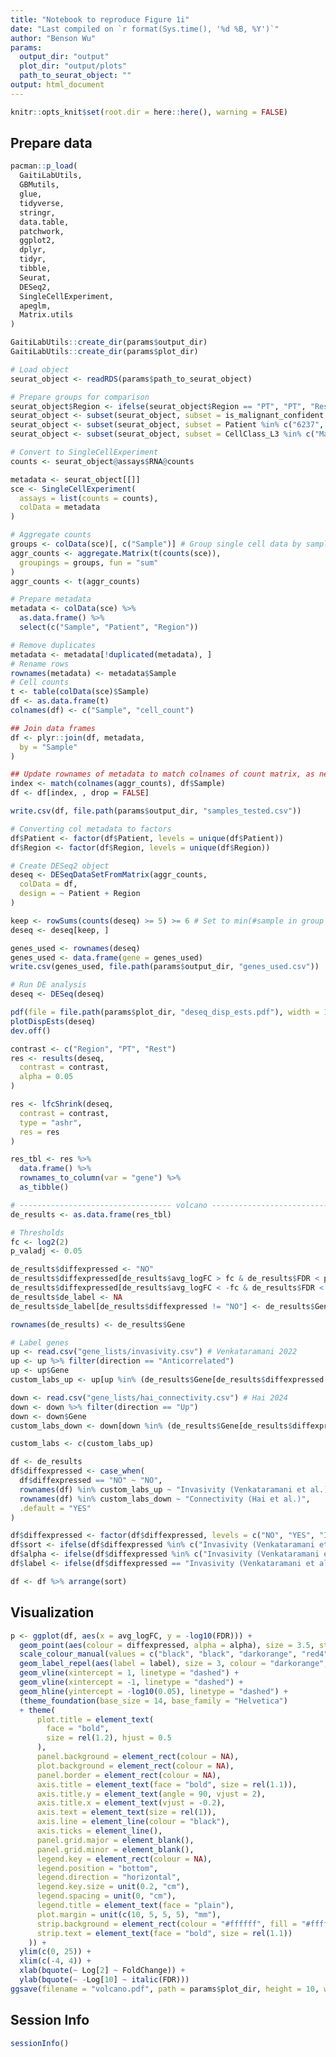 ```yaml
---
title: "Notebook to reproduce Figure 1i"
date: "Last compiled on `r format(Sys.time(), '%d %B, %Y')`"
author: "Benson Wu"
params:
  output_dir: "output"
  plot_dir: "output/plots"
  path_to_seurat_object: ""
output: html_document
---
```



```r
knitr::opts_knit$set(root.dir = here::here(), warning = FALSE)
```

## Prepare data
```r
pacman::p_load(
  GaitiLabUtils,
  GBMutils,
  glue,
  tidyverse,
  stringr,
  data.table,
  patchwork,
  ggplot2,
  dplyr,
  tidyr,
  tibble,
  Seurat,
  DESeq2,
  SingleCellExperiment,
  apeglm,
  Matrix.utils
)

GaitiLabUtils::create_dir(params$output_dir)
GaitiLabUtils::create_dir(params$plot_dir)

# Load object
seurat_object <- readRDS(params$path_to_seurat_object)

# Prepare groups for comparison
seurat_object$Region <- ifelse(seurat_object$Region == "PT", "PT", "Rest") # Sample level region comparisons
seurat_object <- subset(seurat_object, subset = is_malignant_confident == TRUE) # high confidence malignant cells
seurat_object <- subset(seurat_object, subset = Patient %in% c("6237", "6245", "6467", "6419")) # Patients with matched PT and Tumor samples that have malignant cells
seurat_object <- subset(seurat_object, subset = CellClass_L3 %in% c("Malignant_OPC", "Malignant_NPC1")) # Subset for cell types of interest

# Convert to SingleCellExperiment
counts <- seurat_object@assays$RNA@counts

metadata <- seurat_object[[]]
sce <- SingleCellExperiment(
  assays = list(counts = counts),
  colData = metadata
)

# Aggregate counts
groups <- colData(sce)[, c("Sample")] # Group single cell data by sample to perform pseudobulking
aggr_counts <- aggregate.Matrix(t(counts(sce)),
  groupings = groups, fun = "sum"
)
aggr_counts <- t(aggr_counts)

# Prepare metadata
metadata <- colData(sce) %>%
  as.data.frame() %>%
  select(c("Sample", "Patient", "Region"))

# Remove duplicates
metadata <- metadata[!duplicated(metadata), ]
# Rename rows
rownames(metadata) <- metadata$Sample
# Cell counts
t <- table(colData(sce)$Sample)
df <- as.data.frame(t)
colnames(df) <- c("Sample", "cell_count")

## Join data frames
df <- plyr::join(df, metadata,
  by = "Sample"
)

## Update rownames of metadata to match colnames of count matrix, as needed later for DE
index <- match(colnames(aggr_counts), df$Sample)
df <- df[index, , drop = FALSE]

write.csv(df, file.path(params$output_dir, "samples_tested.csv"))

# Converting col metadata to factors
df$Patient <- factor(df$Patient, levels = unique(df$Patient))
df$Region <- factor(df$Region, levels = unique(df$Region))

# Create DESeq2 object
deseq <- DESeqDataSetFromMatrix(aggr_counts,
  colData = df,
  design = ~ Patient + Region
)

keep <- rowSums(counts(deseq) >= 5) >= 6 # Set to min(#sample in group 1, #sample in group 2).
deseq <- deseq[keep, ]

genes_used <- rownames(deseq)
genes_used <- data.frame(gene = genes_used)
write.csv(genes_used, file.path(params$output_dir, "genes_used.csv"))

# Run DE analysis
deseq <- DESeq(deseq)

pdf(file = file.path(params$plot_dir, "deseq_disp_ests.pdf"), width = 10, height = 10)
plotDispEsts(deseq)
dev.off()

contrast <- c("Region", "PT", "Rest")
res <- results(deseq,
  contrast = contrast,
  alpha = 0.05
)

res <- lfcShrink(deseq,
  contrast = contrast,
  type = "ashr",
  res = res
)

res_tbl <- res %>%
  data.frame() %>%
  rownames_to_column(var = "gene") %>%
  as_tibble()

# ---------------------------------- volcano --------------------------------- #
de_results <- as.data.frame(res_tbl)

# Thresholds
fc <- log2(2)
p_valadj <- 0.05

de_results$diffexpressed <- "NO"
de_results$diffexpressed[de_results$avg_logFC > fc & de_results$FDR < p_valadj] <- "UP"
de_results$diffexpressed[de_results$avg_logFC < -fc & de_results$FDR < p_valadj] <- "DOWN"
de_results$de_label <- NA
de_results$de_label[de_results$diffexpressed != "NO"] <- de_results$Gene[de_results$diffexpressed != "NO"]

rownames(de_results) <- de_results$Gene

# Label genes
up <- read.csv("gene_lists/invasivity.csv") # Venkataramani 2022
up <- up %>% filter(direction == "Anticorrelated")
up <- up$Gene
custom_labs_up <- up[up %in% (de_results$Gene[de_results$diffexpressed == "UP"])]

down <- read.csv("gene_lists/hai_connectivity.csv") # Hai 2024
down <- down %>% filter(direction == "Up")
down <- down$Gene
custom_labs_down <- down[down %in% (de_results$Gene[de_results$diffexpressed == "DOWN"])]

custom_labs <- c(custom_labs_up)

df <- de_results
df$diffexpressed <- case_when(
  df$diffexpressed == "NO" ~ "NO",
  rownames(df) %in% custom_labs_up ~ "Invasivity (Venkataramani et al.)",
  rownames(df) %in% custom_labs_down ~ "Connectivity (Hai et al.)",
  .default = "YES"
)

df$diffexpressed <- factor(df$diffexpressed, levels = c("NO", "YES", "Invasivity (Venkataramani et al.)", "Connectivity (Hai et al.)"))
df$sort <- ifelse(df$diffexpressed %in% c("Invasivity (Venkataramani et al.)", "Connectivity (Hai et al.)"), 1, 0)
df$alpha <- ifelse(df$diffexpressed %in% c("Invasivity (Venkataramani et al.)", "Connectivity (Hai et al.)"), 1, 0.05)
df$label <- ifelse(df$diffexpressed == "Invasivity (Venkataramani et al.)", rownames(df), NA)

df <- df %>% arrange(sort)
```

## Visualization
```r
p <- ggplot(df, aes(x = avg_logFC, y = -log10(FDR))) +
  geom_point(aes(colour = diffexpressed, alpha = alpha), size = 3.5, stroke = NA) +
  scale_colour_manual(values = c("black", "black", "darkorange", "red4")) +
  geom_label_repel(aes(label = label), size = 3, colour = "darkorange", na.rm = TRUE, nudge_x = 2, nudge_y = 1) +
  geom_vline(xintercept = 1, linetype = "dashed") +
  geom_vline(xintercept = -1, linetype = "dashed") +
  geom_hline(yintercept = -log10(0.05), linetype = "dashed") +
  (theme_foundation(base_size = 14, base_family = "Helvetica")
  + theme(
      plot.title = element_text(
        face = "bold",
        size = rel(1.2), hjust = 0.5
      ),
      panel.background = element_rect(colour = NA),
      plot.background = element_rect(colour = NA),
      panel.border = element_rect(colour = NA),
      axis.title = element_text(face = "bold", size = rel(1.1)),
      axis.title.y = element_text(angle = 90, vjust = 2),
      axis.title.x = element_text(vjust = -0.2),
      axis.text = element_text(size = rel(1)),
      axis.line = element_line(colour = "black"),
      axis.ticks = element_line(),
      panel.grid.major = element_blank(),
      panel.grid.minor = element_blank(),
      legend.key = element_rect(colour = NA),
      legend.position = "bottom",
      legend.direction = "horizontal",
      legend.key.size = unit(0.2, "cm"),
      legend.spacing = unit(0, "cm"),
      legend.title = element_text(face = "plain"),
      plot.margin = unit(c(10, 5, 5, 5), "mm"),
      strip.background = element_rect(colour = "#ffffff", fill = "#ffffff"),
      strip.text = element_text(face = "bold", size = rel(1.1))
    )) +
  ylim(c(0, 25)) +
  xlim(c(-4, 4)) +
  xlab(bquote(~ Log[2] ~ FoldChange)) +
  ylab(bquote(~ -Log[10] ~ italic(FDR)))
ggsave(filename = "volcano.pdf", path = params$plot_dir, height = 10, width = 7)
```

## Session Info
```r
sessionInfo()
```

